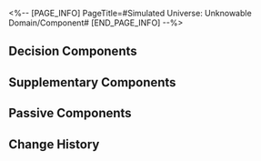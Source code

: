 <%-- [PAGE_INFO]
PageTitle=#Simulated Universe: Unknowable Domain/Component#
[END_PAGE_INFO] --%>
{{Simulated Universe: Unknowable Domain Tabs}}
{{Stub|General gameplay details}}

==Decision Components==
{{Component Information/Header}}
{{Component Information
|name      = Reapbird{{subst:void|<!--$UPLOAD:<<SpriteOutput/Rogue/Skill/Mid/IconRogueMagic_CorePassive_01.png>-<Component Reapbird.png>-<Component Icons>>-->}}
|alignment = General
|unlock    = Clear "[[Simulated Universe: Unknowable Domain/Exploration#Future Rehearsal|Future Rehearsal]]" to unlock
|effect    = Increases the SPD of all "SPD" Scepters by 70.
|notes     = 
}}
{{Component Information
|name      = Sunbind Cocoon{{subst:void|<!--$UPLOAD:<<SpriteOutput/Rogue/Skill/Mid/IconRogueMagic_CorePassive_02.png>-<Component Sunbind Cocoon.png>-<Component Icons>>-->}}
|alignment = General
|unlock    = Clear "[[Simulated Universe: Unknowable Domain/Exploration#Future Rehearsal|Future Rehearsal]]" to unlock
|effect    = Increases the Charging Efficiency of all "Charge" Scepters by 25%.
|notes     = 
}}
{{Component Information
|name      = Gear Extension{{subst:void|<!--$UPLOAD:<<SpriteOutput/Rogue/Skill/Mid/IconRogueMagic_CorePassive_03.png>-<Component Gear Extension.png>-<Component Icons>>-->}}
|alignment = Speed
|unlock    = Clear "[[Simulated Universe: Unknowable Domain/Exploration#Ice-Cold Technology|Ice-Cold Technology]]" to unlock
|effect    = When inserted into "SPD" Scepters, the Scepter additionally attacks 2 time(s) after using an attack, but delays this unit's action by 100%.
|notes     = 
}}
{{Component Information
|name      = Pressure Valve{{subst:void|<!--$UPLOAD:<<SpriteOutput/Rogue/Skill/Mid/IconRogueMagic_CorePassive_04.png>-<Component Pressure Valve.png>-<Component Icons>>-->}}
|alignment = Charge
|unlock    = Clear "[[Simulated Universe: Unknowable Domain/Exploration#Ice-Cold Technology|Ice-Cold Technology]]" to unlock
|effect    = When inserted into "Charge" Scepters, increases {{Extra Effect|Amplification|61000048}} by 200% and the max Charge required to attack by 50%.
|notes     = 
}}
{{Component Information
|name      = Extinction Program{{subst:void|<!--$UPLOAD:<<SpriteOutput/Rogue/Skill/Mid/IconRogueMagic_CorePassive_05.png>-<Component Extinction Program.png>-<Component Icons>>-->}}
|alignment = Speed
|unlock    = Clear "[[Simulated Universe: Unknowable Domain/Exploration#Future Rehearsal|Future Rehearsal]]" to unlock
|effect    = When inserted into "SPD" Scepters, regenerates Energy to all "Charge" Scepters equal to 40% of Max Charge after using an attack.
|notes     = 
}}
{{Component Information
|name      = Distortion Vortex{{subst:void|<!--$UPLOAD:<<SpriteOutput/Rogue/Skill/Mid/IconRogueMagic_CorePassive_06.png>-<Component Distortion Vortex.png>-<Component Icons>>-->}}
|alignment = Charge
|unlock    = Clear "[[Simulated Universe: Unknowable Domain/Exploration#Future Rehearsal|Future Rehearsal]]" to unlock
|effect    = When inserted into "Charge" Scepters, after every 1 attack(s) by the Scepter, 1 random "SPD" Scepter will immediately attack.
|notes     = 
}}
{{Component Information
|name      = Hearsebird{{subst:void|<!--$UPLOAD:<<SpriteOutput/Rogue/Skill/Mid/IconRogueMagic_CorePassive_07.png>-<Component Hearsebird.png>-<Component Icons>>-->}}
|alignment = Speed
|unlock    = Clear "[[Simulated Universe: Unknowable Domain/Exploration#Future Rehearsal|Future Rehearsal]]" to unlock
|effect    = When inserted into "SPD" Scepters, after using an attack, advances another random "SPD" Scepter's action by 50% and increases its next attack's {{Extra Effect|Amplification|61000048}} by 40%. The effect is removed after attacking.
|notes     = 
}}
{{Component Information
|name      = Field of Binding{{subst:void|<!--$UPLOAD:<<SpriteOutput/Rogue/Skill/Mid/IconRogueMagic_CorePassive_08.png>-<Component Field of Binding.png>-<Component Icons>>-->}}
|alignment = Charge
|unlock    = Clear "[[Simulated Universe: Unknowable Domain/Exploration#Future Rehearsal|Future Rehearsal]]" to unlock
|effect    = When inserted into "Charge" Scepters, after using an attack, regenerates Energy to another random "Charge" Scepter equal to 50% Max Charge and increases its next attack's {{Extra Effect|Amplification|61000048}} by 40%. The effect is removed after the attack.
|notes     = 
}}
{{Component Information
|name      = Cyclical Clock{{subst:void|<!--$UPLOAD:<<SpriteOutput/Rogue/Skill/Mid/IconRogueMagic_CorePassive_09.png>-<Component Cyclical Clock.png>-<Component Icons>>-->}}
|alignment = Speed
|unlock    = Clear "[[Simulated Universe: Unknowable Domain/Exploration#Someone's Mausoleum|Someone's Mausoleum]]" to unlock
|effect    = When inserted into "SPD" Scepters, delays action by 200% after attacking. After other Scepters attack, advances this unit's action by 25% and increases {{Extra Effect|Amplification|61000048}} by 80%. {{Extra Effect|Amplification|61000048}} increases up to 480%. The boost is removed after this Scepter attacks.
|notes     = 
}}
{{Component Information
|name      = Germ Degeneration{{subst:void|<!--$UPLOAD:<<SpriteOutput/Rogue/Skill/Mid/IconRogueMagic_CorePassive_10.png>-<Component Germ Degeneration.png>-<Component Icons>>-->}}
|alignment = Charge
|unlock    = Clear "[[Simulated Universe: Unknowable Domain/Exploration#Someone's Mausoleum|Someone's Mausoleum]]" to unlock
|effect    = When inserted into "Charge" Scepters, increases the max Charge needed for attacks by 200%. After other Scepters attack or after any ally target takes action, regenerate 10 Charges and increases {{Extra Effect|Amplification|61000048}} by 40%. {{Extra Effect|Amplification|61000048}} can stack up to 480% and will be dispelled after an attack is used.
|notes     = 
}}
{{Component Information
|name      = Infernal Bluebird{{subst:void|<!--$UPLOAD:<<SpriteOutput/Rogue/Skill/Mid/IconRogueMagic_CorePassive_11.png>-<Component Infernal Bluebird.png>-<Component Icons>>-->}}
|alignment = Speed
|unlock    = Clear "[[Simulated Universe: Unknowable Domain/Exploration#Someone's Mausoleum|Someone's Mausoleum]]" to unlock
|effect    = When inserted into "SPD" Scepters, increases SPD by 160% and decreases the SPD of other "SPD" Scepters by 40%.
|notes     = 
}}
{{Component Information
|name      = Everlasting Heart{{subst:void|<!--$UPLOAD:<<SpriteOutput/Rogue/Skill/Mid/IconRogueMagic_CorePassive_12.png>-<Component Everlasting Heart.png>-<Component Icons>>-->}}
|alignment = Charge
|unlock    = Clear "[[Simulated Universe: Unknowable Domain/Exploration#Someone's Mausoleum|Someone's Mausoleum]]" to unlock
|effect    = When inserted into "Charge" Scepters, increases Charging Efficiency by 75% and decreases the Charging Efficiency of other "Charge" Scepters by 25%.
|notes     = 
}}
{{Component Information
|name      = Fused Crystallization{{subst:void|<!--$UPLOAD:<<SpriteOutput/Rogue/Skill/Mid/IconRogueMagic_CorePassive_13.png>-<Component Fused Crystallization.png>-<Component Icons>>-->}}
|alignment = Speed
|unlock    = Expand the [[Simulated Universe: Unknowable Domain/Cognitive Boundary|Cognitive Boundary]] to unlock
|effect    = When inserted into "SPD" Scepters, causes SPD to be fixed at 250.
|notes     = 
}}
{{Component Information
|name      = Sealed Dimension{{subst:void|<!--$UPLOAD:<<SpriteOutput/Rogue/Skill/Mid/IconRogueMagic_CorePassive_14.png>-<Component Sealed Dimension.png>-<Component Icons>>-->}}
|alignment = Charge
|unlock    = Expand the [[Simulated Universe: Unknowable Domain/Cognitive Boundary|Cognitive Boundary]] to unlock
|effect    = When inserted into "Charge" Scepters, fixes Charging Efficiency and the max Charge needed for attacks to 140% and 100 respectively.
|notes     = 
}}
{{Component Information
|name      = Starbreaker{{subst:void|<!--$UPLOAD:<<SpriteOutput/Rogue/Skill/Mid/IconRogueMagic_CorePassive_15.png>-<Component Starbreaker.png>-<Component Icons>>-->}}
|alignment = General
|unlock    = Clear "[[Simulated Universe: Unknowable Domain/Exploration#Ice-Cold Technology|Ice-Cold Technology]]" to unlock
|effect    = Increases {{Extra Effect|Amplification|61000048}} of all Scepters by 50%.
|notes     = 
}}
{{Component Information
|name      = Jump Mirror{{subst:void|<!--$UPLOAD:<<SpriteOutput/Rogue/Skill/Mid/IconRogueMagic_CorePassive_16.png>-<Component Jump Mirror.png>-<Component Icons>>-->}}
|alignment = General
|unlock    = Clear "[[Simulated Universe: Unknowable Domain/Exploration#Center of Knowledge|Center of Knowledge]]" to unlock
|effect    = Increases DMG instance dealt by all "Bounce" Scepters by 4. Every "Bounce" Scepter possessed additionally increases the instance count by 2.
|notes     = 
}}
{{Component Information
|name      = Gravitational Gale{{subst:void|<!--$UPLOAD:<<SpriteOutput/Rogue/Skill/Mid/IconRogueMagic_CorePassive_17.png>-<Component Gravitational Gale.png>-<Component Icons>>-->}}
|alignment = General
|unlock    = Clear "[[Simulated Universe: Unknowable Domain/Exploration#Center of Knowledge|Center of Knowledge]]" to unlock
|effect    = All "Blast" Scepters have a 40% chance to increase the number of DMG instances they deal by 3. Every "Blast" Scepter possessed increases the chance by 20%.
|notes     = 
}}
{{Component Information
|name      = Corrosive Needle{{subst:void|<!--$UPLOAD:<<SpriteOutput/Rogue/Skill/Mid/IconRogueMagic_CorePassive_18.png>-<Component Corrosive Needle.png>-<Component Icons>>-->}}
|alignment = General
|unlock    = Clear "[[Simulated Universe: Unknowable Domain/Exploration#Center of Knowledge|Center of Knowledge]]" to unlock
|effect    = Increases DMG dealt and Weakness Break Efficiency Boost of all "Focus" Scepters by 20%. Every "Focus" Scepter possessed additionally increases the effects by 10%.
|notes     = 
}}
{{Component Information
|name      = Strange Butterfly{{subst:void|<!--$UPLOAD:<<SpriteOutput/Rogue/Skill/Mid/IconRogueMagic_CorePassive_19.png>-<Component Strange Butterfly.png>-<Component Icons>>-->}}
|alignment = General
|unlock    = Clear "[[Simulated Universe: Unknowable Domain/Exploration#Center of Knowledge|Center of Knowledge]]" to unlock
|effect    = All "AoE ATK" Scepters have a 40% chance to increase the number of DMG instances they deal by 2. Every "AoE ATK" Scepter possessed increases the chance by 20%.
|notes     = 
}}
{{Component Information
|name      = Alloyed Gun{{subst:void|<!--$UPLOAD:<<SpriteOutput/Rogue/Skill/Mid/IconRogueMagic_CorePassive_20.png>-<Component Alloyed Gun.png>-<Component Icons>>-->}}
|alignment = General
|unlock    = Expand the [[Simulated Universe: Unknowable Domain/Cognitive Boundary|Cognitive Boundary]] to unlock
|effect    = While inserted into a Scepter, every time 1 elite or rarer enemy target is defeated, the {{Extra Effect|Amplification|61000048}} provided by this Component increases permanently by 50% to a max of 200%.
|notes     = 
}}
{{Component Information
|name      = Cognito-Fluid{{subst:void|<!--$UPLOAD:<<SpriteOutput/Rogue/Skill/Mid/IconRogueMagic_CorePassive_21.png>-<Component Cognito-Fluid.png>-<Component Icons>>-->}}
|alignment = General
|unlock    = Expand the [[Simulated Universe: Unknowable Domain/Cognitive Boundary|Cognitive Boundary]] to unlock
|effect    = The Scepter this is inserted in increases {{Extra Effect|Amplification|61000048}} by 50% and extends the duration of any generated "{{Extra Effect|Boundary|61000046}}" by 2 Cycle(s). When a stackable effect is applied, additionally increases an equal amount of stacks. When buffs or debuffs are applied, extends their duration by 2 turn (s).
|notes     = 
}}
{{Component Information
|name      = Broad Resonance{{subst:void|<!--$UPLOAD:<<SpriteOutput/Rogue/Skill/Mid/IconRogueMagic_CorePassive_22.png>-<Component Broad Resonance.png>-<Component Icons>>-->}}
|alignment = General
|unlock    = Clear "[[Simulated Universe: Unknowable Domain/Exploration#Someone's Mausoleum|Someone's Mausoleum]]" to unlock
|effect    = The Scepter this is inserted in increases {{Extra Effect|Amplification|61000048}} by 80%. All 1-star Components inserted upon the Scepter will be mapped as 2-star Components.
|notes     = 
}}
{{Component Information
|name      = Regional Resonance{{subst:void|<!--$UPLOAD:<<SpriteOutput/Rogue/Skill/Mid/IconRogueMagic_CorePassive_23.png>-<Component Regional Resonance.png>-<Component Icons>>-->}}
|alignment = General
|unlock    = Expand the [[Simulated Universe: Unknowable Domain/Cognitive Boundary|Cognitive Boundary]] to unlock
|effect    = Every star increases the inserted Scepter's {{Extra Effect|Amplification|61000048}} by 10% based on the total star level of every inserted Component that is 2-star or above. Every 1-star Component equipped decreases {{Extra Effect|Amplification|61000048}} by 20%.
|notes     = 
}}
{{Component Information
|name      = Fibers of Obliteration{{subst:void|<!--$UPLOAD:<<SpriteOutput/Rogue/Skill/Mid/IconRogueMagic_CorePassive_24.png>-<Component Fibers of Obliteration.png>-<Component Icons>>-->}}
|alignment = General
|unlock    = Expand the [[Simulated Universe: Unknowable Domain/Cognitive Boundary|Cognitive Boundary]] to unlock
|effect    = While inserted in a Scepter, the Scepter's Calculation Power increases with every 50 enemy target(s) defeated in battle, up to a max of 3-stars. At the same time, this unit will become a random Decision Component.
|notes     = 
}}
{{Component Information
|name      = Fibers of Regeneration{{subst:void|<!--$UPLOAD:<<SpriteOutput/Rogue/Skill/Mid/IconRogueMagic_CorePassive_25.png>-<Component Fibers of Regeneration.png>-<Component Icons>>-->}}
|alignment = General
|unlock    = Expand the [[Simulated Universe: Unknowable Domain/Cognitive Boundary|Cognitive Boundary]] to unlock
|effect    = While inserted in a Scepter, the Scepter's Calculation Power increases with every 500 Cosmic Fragments consumed in total, up to a max of 3-stars. At the same time, this unit will become a random Decision Component.
|notes     = 
}}
{{Component Information/Footer}}

==Supplementary Components==
{{Component Information/Header}}
{{Component Information
|name      = Cube of Catalysis{{subst:void|<!--$UPLOAD:<<SpriteOutput/Rogue/Skill/Mid/IconRogueMagic_Attach_01.png>-<Component Cube of Catalysis.png>-<Component Icons>>-->}}
|alignment = DoT
|unlock    = Clear "[[Simulated Universe: Unknowable Domain/Exploration#Ice-Cold Technology|Ice-Cold Technology]]" to unlock
|effect    = When the Scepter attacks, each instance of DMG dealt will inflict to the target 1 stack(s) of "Thaw": After taking DMG, additionally take Wind DoT equal to {{SU Rarity Vars|60%|120%|240%}} base DMG, with each stack increasing the DMG multiplier by {{SU Rarity Vars|12%|24%|48%}}, stacking up to 5 time(s). This is removed after the Scepter attacks.
|notes     = 
}}
{{Component Information
|name      = Cube of Decay{{subst:void|<!--$UPLOAD:<<SpriteOutput/Rogue/Skill/Mid/IconRogueMagic_Attach_19.png>-<Component Cube of Decay.png>-<Component Icons>>-->}}
|alignment = DoT
|unlock    = 
|effect    = When a Scepter attacks, after every time it deals DMG, randomly causes 1 of the DoTs on the target to immediately deal DMG equal to {{SU Rarity Vars|80%|120%|160%}} of the original DMG.
|notes     = 
}}
{{Component Information
|name      = Cube of Boundaries{{subst:void|<!--$UPLOAD:<<SpriteOutput/Rogue/Skill/Mid/IconRogueMagic_Attach_02.png>-<Component Cube of Boundaries.png>-<Component Icons>>-->}}
|alignment = DoT
|unlock    = 
|effect    = When a Scepter attacks, after every time it deals DMG, inflicts to the target "Permeate": Every time the target is afflicted with any Burn, Wind Shear, Bleed, or Shock, their DoT taken increases by {{SU Rarity Vars|2%|4%|6%}} and {{SU Rarity Vars|2%|4%|6%}} of their DEF is ignored, lasting for 2 turn(s).
|notes     = 
}}
{{Component Information
|name      = Cube of Convergence{{subst:void|<!--$UPLOAD:<<SpriteOutput/Rogue/Skill/Mid/IconRogueMagic_Attach_03.png>-<Component Cube of Convergence.png>-<Component Icons>>-->}}
|alignment = DoT
|unlock    = Clear "[[Simulated Universe: Unknowable Domain/Exploration#Center of Knowledge|Center of Knowledge]]" to unlock
|effect    = When the Scepter attacks, generate "Boundary: Magnetoreception": Every time the enemy target takes 1 instance of DoT, random ally targets regenerate {{SU Rarity Vars|0.5|1|2}}[f1] Energy and restore HP equal to {{SU Rarity Vars|1%|2%|3%}} of their Max HP, lasting for 2 Cycle(s).
|notes     = 
}}
{{Component Information
|name      = Cube of Harmony{{subst:void|<!--$UPLOAD:<<SpriteOutput/Rogue/Skill/Mid/IconRogueMagic_Attach_04.png>-<Component Cube of Harmony.png>-<Component Icons>>-->}}
|alignment = DoT
|unlock    = Clear "[[Simulated Universe: Unknowable Domain/Exploration#Center of Knowledge|Center of Knowledge]]" to unlock
|effect    = When the Scepter attacks, generate "Boundary: Echo": After either a Scepter or ally target attacks, 1 random DoT(s) currently on the target immediately deals DMG at a multiplier of {{SU Rarity Vars|80%|120%|160%}} of the original DMG, lasting for 2 turn(s).
|notes     = 
}}
{{Component Information
|name      = Dissociation Module{{subst:void|<!--$UPLOAD:<<SpriteOutput/Rogue/Skill/Mid/IconRogueMagic_Attach_20.png>-<Component Dissociation Module.png>-<Component Icons>>-->}}
|alignment = Follow-up ATK
|unlock    = Clear "[[Simulated Universe: Unknowable Domain/Exploration#Ice-Cold Technology|Ice-Cold Technology]]" to unlock
|effect    = After a Scepter attacks, deals to the first target hit by this attack 5 instance(s) of set DMG of a random Type equal to {{SU Rarity Vars|6%|12%|18%}} of the Follow-up ATK DMG this target has taken from this attack.
|notes     = 
}}
{{Component Information
|name      = Rectification Module{{subst:void|<!--$UPLOAD:<<SpriteOutput/Rogue/Skill/Mid/IconRogueMagic_Attach_21.png>-<Component Rectification Module.png>-<Component Icons>>-->}}
|alignment = Follow-up ATK
|unlock    = Clear "[[Simulated Universe: Unknowable Domain/Exploration#Fading Empire|Fading Empire]]" to unlock
|effect    = After a Scepter attacks, based on the Follow-up ATK DMG taken by the target that took the highest amount of DMG in this attack, deals 1 instance(s) of set DMG equal to {{SU Rarity Vars|15%|30%|45%}} of that target's DMG taken to all enemies.
|notes     = 
}}
{{Component Information
|name      = Overflowing Module{{subst:void|<!--$UPLOAD:<<SpriteOutput/Rogue/Skill/Mid/IconRogueMagic_Attach_22.png>-<Component Overflowing Module.png>-<Component Icons>>-->}}
|alignment = Follow-up ATK
|unlock    = Clear "[[Simulated Universe: Unknowable Domain/Exploration#Ice-Cold Technology|Ice-Cold Technology]]" to unlock
|effect    = When a Scepter attacks, every time DMG is dealt, additionally deals 1 instance(s) of Follow-up ATK DMG of a random Type equal to {{SU Rarity Vars|50%|100%|200%}} base DMG and applies to random ally targets 1 stack(s) of "Deluge": Every stack increases SPD by {{SU Rarity Vars|10%|20%|40%}}, stacking up to 5 time(s), lasting for 1 turn(s).
|notes     = 
}}
{{Component Information
|name      = Projection Module{{subst:void|<!--$UPLOAD:<<SpriteOutput/Rogue/Skill/Mid/IconRogueMagic_Attach_05.png>-<Component Projection Module.png>-<Component Icons>>-->}}
|alignment = Follow-up ATK
|unlock    = Clear "[[Simulated Universe: Unknowable Domain/Exploration#Center of Knowledge|Center of Knowledge]]" to unlock
|effect    = When the Scepter attacks, generate "Boundary: Projection": When a Scepter or an ally character deals Follow-up ATK DMG, increases their CRIT Rate by {{SU Rarity Vars|10%|15%|25%}} and CRIT DMG by {{SU Rarity Vars|30%|60%|120%}} for 2 turn(s).
|notes     = 
}}
{{Component Information
|name      = Concentration Module{{subst:void|<!--$UPLOAD:<<SpriteOutput/Rogue/Skill/Mid/IconRogueMagic_Attach_06.png>-<Component Concentration Module.png>-<Component Icons>>-->}}
|alignment = Follow-up ATK
|unlock    = Clear "[[Simulated Universe: Unknowable Domain/Exploration#Fading Empire|Fading Empire]]" to unlock
|effect    = When the Scepter attacks, generate "Boundary: Condense": If an attack from a Scepter or ally target dealt Follow-up ATK DMG, additionally deals 1 instance(s) of Follow-up ATK DMG equal to {{SU Rarity Vars|100%|200%|400%}} base DMG or {{SU Rarity Vars|100%|200%|400%}} of the attacker's ATK after the attack, lasting for 2 Cycle(s).
|notes     = 
}}
{{Component Information
|name      = Cube of Multidimensionality{{subst:void|<!--$UPLOAD:<<SpriteOutput/Rogue/Skill/Mid/IconRogueMagic_Attach_23.png>-<Component Cube of Multidimensionality.png>-<Component Icons>>-->}}
|alignment = DoT
|unlock    = 
|effect    = When the Scepter attacks, and after they deal DMG, every time a target is afflicted with any Burn, Wind Shear, Bleed, or Shock, they take 1 instance of DMG of the corresponding Type equal to {{SU Rarity Vars|30%|60%|120%}} base DMG.
|notes     = 
}}
{{Component Information
|name      = Cube of Purity{{subst:void|<!--$UPLOAD:<<SpriteOutput/Rogue/Skill/Mid/IconRogueMagic_Attach_07.png>-<Component Cube of Purity.png>-<Component Icons>>-->}}
|alignment = DoT
|unlock    = Expand the [[Simulated Universe: Unknowable Domain/Cognitive Boundary|Cognitive Boundary]] to unlock
|effect    = When the Scepter attacks, every time after DMG is dealt, inflict to the target "Monotonous": After being attacked by a character, any DoT on the target that is of the same Type as the attacking character immediately deals DMG equal to a multiplier of {{SU Rarity Vars|100%|200%|300%}} of the original DMG, lasting for 2 turn(s).
|notes     = 
}}
{{Component Information
|name      = Obliteration Countdown{{subst:void|<!--$UPLOAD:<<SpriteOutput/Rogue/Skill/Mid/IconRogueMagic_Attach_24.png>-<Component Obliteration Countdown.png>-<Component Icons>>-->}}
|alignment = Break
|unlock    = Clear "[[Simulated Universe: Unknowable Domain/Exploration#Future Rehearsal|Future Rehearsal]]" to unlock
|effect    = When the Scepter attacks, each instance of Break DMG dealt will additionally deal Additional DMG equal to {{SU Rarity Vars|40%|80%|120%}} of the original DMG.
|notes     = 
}}
{{Component Information
|name      = Horizon Countdown{{subst:void|<!--$UPLOAD:<<SpriteOutput/Rogue/Skill/Mid/IconRogueMagic_Attach_25.png>-<Component Horizon Countdown.png>-<Component Icons>>-->}}
|alignment = Break
|unlock    = Clear "[[Simulated Universe: Unknowable Domain/Exploration#Future Rehearsal|Future Rehearsal]]" to unlock
|effect    = After the Scepter attacks, the Toughness Reduction inflicted will also reduce adjacent targets' Toughness, with the reduction equal to {{SU Rarity Vars|50%|100%|150%}} of the original Toughness Reduction. If the adjacent targets are Weakness Broken when Toughness Reduction is applied, deals Break DMG equal to {{SU Rarity Vars|20%|40%|80%}} of the Scepter's Type Break DMG.
|notes     = 
}}
{{Component Information
|name      = Threshold Countdown{{subst:void|<!--$UPLOAD:<<SpriteOutput/Rogue/Skill/Mid/IconRogueMagic_Attach_26.png>-<Component Threshold Countdown.png>-<Component Icons>>-->}}
|alignment = Break
|unlock    = Clear "[[Simulated Universe: Unknowable Domain/Exploration#Future Rehearsal|Future Rehearsal]]" to unlock
|effect    = When the Scepter attacks, after each instance of Break DMG dealt, additionally deals DMG equal to {{SU Rarity Vars|80%|160%|240%}} of the original DMG if the target shares the same Weakness Type as the DMG Type.
|notes     = 
}}
{{Component Information
|name      = Rupture Countdown{{subst:void|<!--$UPLOAD:<<SpriteOutput/Rogue/Skill/Mid/IconRogueMagic_Attach_08.png>-<Component Rupture Countdown.png>-<Component Icons>>-->}}
|alignment = Break
|unlock    = Clear "[[Simulated Universe: Unknowable Domain/Exploration#Center of Knowledge|Center of Knowledge]]" to unlock
|effect    = When the Scepter attacks, each instance of DMG dealt will inflict to the target 1 stack(s) of "Perishing": When attacked by any Scepter or ally target, every stack increases the Toughness Reduction taken by {{SU Rarity Vars|10%|20%|40%}}. If this unit is already Weakness Broken, then every stack converts the Toughness Reduction taken in this attack to {{SU Rarity Vars|30%|60%|90%}} {{Extra Effect|Super Break DMG}}, stacking up to 2 time(s), lasting for 2 turn(s).
|notes     = 
}}
{{Component Information
|name      = Petrification Module{{subst:void|<!--$UPLOAD:<<SpriteOutput/Rogue/Skill/Mid/IconRogueMagic_Attach_27.png>-<Component Petrification Module.png>-<Component Icons>>-->}}
|alignment = Follow-up ATK
|unlock    = Clear "[[Simulated Universe: Unknowable Domain/Exploration#Fading Empire|Fading Empire]]" to unlock
|effect    = When the Scepter attacks, after each instance of DMG dealt, additionally deals Follow-up ATK DMG equal to {{SU Rarity Vars|50%|100%|200%}} base DMG and randomly inflicts 1 stack(s) of one of the following debuffs to the target: Reduces ATK by {{SU Rarity Vars|1.5%|3%|6%}} / Reduces DEF by {{SU Rarity Vars|1.5%|3%|6%}} / Reduces SPD by {{SU Rarity Vars|1.5%|3%|6%}} / Increases CRIT DMG taken by {{SU Rarity Vars|6%|12%|24%}}. Each debuff stacks up to 4 time(s), lasting for 2 turn(s).
|notes     = 
}}
{{Component Information
|name      = Cleansing Module{{subst:void|<!--$UPLOAD:<<SpriteOutput/Rogue/Skill/Mid/IconRogueMagic_Attach_09.png>-<Component Cleansing Module.png>-<Component Icons>>-->}}
|alignment = Follow-up ATK
|unlock    = Expand the [[Simulated Universe: Unknowable Domain/Cognitive Boundary|Cognitive Boundary]] to unlock
|effect    =
{{Color|rarity3|1-star:}}<br />When the Scepter attacks, generates "Boundary: Annihilation": After any Scepter or ally target attacks, apply to all ally targets 1 stack(s) of "Progress." If "Progress" reaches 8 stack(s), then the ally character with the highest current CRIT DMG receives 1 extra turn(s) and removes "Progress" from all ally targets, lasting for 2 Cycle(s).
----
{{Color|rarity4|2-star:}}<br />When the Scepter attacks, generates "Boundary: Annihilation": After any Scepter or ally target attacks, apply to all ally targets 1 stack(s) of "Progress." If "Progress" reaches 6 stack(s), then the ally character with the highest current CRIT DMG receives 1 extra turn(s) and removes "Progress" from all ally targets, lasting for 2 Cycle(s). Also, increases DMG dealt by the character in these extra turn(s) by {{Color|rarity4|25%}}, and deals 5 instances of Follow-up ATK DMG of a random Type equal to {{Color|rarity4|100%}} of this character's ATK after the character attacks.
----
{{Color|rarity5|3-star:}}<br />When the Scepter attacks, generates "Boundary: Annihilation": After any Scepter or ally target attacks, apply to all ally targets 1 stack(s) of "Progress." If "Progress" reaches 5 stack(s), then the ally character with the highest current CRIT DMG receives 1 extra turn(s) and removes "Progress" from all ally targets, lasting for 2 Cycle(s). Also, increases DMG dealt by the character in these extra turn(s) by {{Color|rarity5|50%}}, and deals 5 instances of Follow-up ATK DMG of a random Type equal to {{Color|rarity5|200%}} of this character's ATK after the character attacks.
|notes     = 
}}
{{Component Information
|name      = Zero Countdown{{subst:void|<!--$UPLOAD:<<SpriteOutput/Rogue/Skill/Mid/IconRogueMagic_Attach_10.png>-<Component Zero Countdown.png>-<Component Icons>>-->}}
|alignment = Break
|unlock    = Expand the [[Simulated Universe: Unknowable Domain/Cognitive Boundary|Cognitive Boundary]] to unlock
|effect    = When the Scepter attacks, generates "Boundary: Implosion": Increases ally characters' Break Effect by {{SU Rarity Vars|60%|120%|240%}}. Characters with Break Effect lower than 80% of the Break Effect of the ally character currently with the highest Break Effect have their Break Effect increased to that value, lasting for 2 Cycle(s).
|notes     = 
}}
{{Component Information
|name      = Inertial Countdown{{subst:void|<!--$UPLOAD:<<SpriteOutput/Rogue/Skill/Mid/IconRogueMagic_Attach_11.png>-<Component Inertial Countdown.png>-<Component Icons>>-->}}
|alignment = Break
|unlock    = Clear "[[Simulated Universe: Unknowable Domain/Exploration#Future Rehearsal|Future Rehearsal]]" to unlock
|effect    = When the Scepter attacks, generates "Boundary: Inertia": When the Scepter or ally targets attack Weakness Broken enemy targets, converts {{SU Rarity Vars|30%|60%|120%}} of Toughness Reduction dealt by this attack to {{Extra Effect|Super Break DMG}} and increases the {{Extra Effect|Super Break DMG}} the enemy target takes by {{SU Rarity Vars|15%|30%|60%}}, lasting for 2 Cycle(s).
|notes     = 
}}
{{Component Information
|name      = Deterioration Countdown{{subst:void|<!--$UPLOAD:<<SpriteOutput/Rogue/Skill/Mid/IconRogueMagic_Attach_12.png>-<Component Deterioration Countdown.png>-<Component Icons>>-->}}
|alignment = Break
|unlock    = Clear "[[Simulated Universe: Unknowable Domain/Exploration#Ice-Cold Technology|Ice-Cold Technology]]" to unlock
|effect    = When the Scepter attacks, generates "Boundary: Erosion": Increases the Scepter's and ally targets' Weakness Break Efficiency by {{SU Rarity Vars|20%|40%|80%}}. When enemy targets become Weakness Broken, delays their action by {{SU Rarity Vars|20%|40%|60%}} and reduces their restored Toughness by {{SU Rarity Vars|10%|20%|30%}} the next time they recover from being Weakness Broken, lasting for 2 Cycle(s).
|notes     = 
}}
{{Component Information
|name      = Slaughter Factor{{subst:void|<!--$UPLOAD:<<SpriteOutput/Rogue/Skill/Mid/IconRogueMagic_Attach_28.png>-<Component Slaughter Factor.png>-<Component Icons>>-->}}
|alignment = Ultimate
|unlock    = 
|effect    = After the Scepter attacks, deals Fire Ultimate DMG equal to {{SU Rarity Vars|60%|120%|240%}} base DMG to all attacked targets. For every target hit during this attack, increases this DMG by {{SU Rarity Vars|60%|120%|240%}}.
|notes     = 
}}
{{Component Information
|name      = High Energy Factor{{subst:void|<!--$UPLOAD:<<SpriteOutput/Rogue/Skill/Mid/IconRogueMagic_Attach_29.png>-<Component High Energy Factor.png>-<Component Icons>>-->}}
|alignment = Ultimate
|unlock    = 
|effect    = After Scepters attack, deals a set amount of Fire DMG equal to {{SU Rarity Vars|20%|40%|60%}} of Ultimate DMG dealt by this attack to the enemy target with the highest HP among the targets hit by this attack.
|notes     = 
}}
{{Component Information
|name      = Shudder Factor{{subst:void|<!--$UPLOAD:<<SpriteOutput/Rogue/Skill/Mid/IconRogueMagic_Attach_30.png>-<Component Shudder Factor.png>-<Component Icons>>-->}}
|alignment = Ultimate
|unlock    = Expand the [[Simulated Universe: Unknowable Domain/Cognitive Boundary|Cognitive Boundary]] to unlock
|effect    = When the Scepter attacks, after every time they deal DMG, delays targets' action by {{SU Rarity Vars|1%|2%|3%}} and Charges the "{{Extra Effect|Brain in a Vat|61000044}}" of all ally targets for a fixed {{SU Rarity Vars|1%|2%|3%}}.
|notes     = 
}}
{{Component Information
|name      = Imbalance Factor{{subst:void|<!--$UPLOAD:<<SpriteOutput/Rogue/Skill/Mid/IconRogueMagic_Attach_31.png>-<Component Imbalance Factor.png>-<Component Icons>>-->}}
|alignment = Ultimate
|unlock    = Clear "[[Simulated Universe: Unknowable Domain/Exploration#Fading Empire|Fading Empire]]" to unlock
|effect    = After the Scepter attacks, causes 1 "{{Extra Effect|Delay Effect|61000047}}" currently on random attacked targets to take effect immediately at a {{SU Rarity Vars|300%|500%|700%}} ratio. Moreover, the next time an Ultimate is used, increases CRIT DMG dealt by all ally targets by {{SU Rarity Vars|30%|60%|120%}}, lasting for 2 turn(s).
|notes     = 
}}
{{Component Information
|name      = Mirror Image Factor{{subst:void|<!--$UPLOAD:<<SpriteOutput/Rogue/Skill/Mid/IconRogueMagic_Attach_13.png>-<Component Mirror Image Factor.png>-<Component Icons>>-->}}
|alignment = Ultimate
|unlock    = Clear "[[Simulated Universe: Unknowable Domain/Exploration#Center of Knowledge|Center of Knowledge]]" to unlock
|effect    =
{{Color|rarity3|1-star:}}<br />When the Scepter attacks, generates "Boundary: Prism": Increases the Ultimate DMG taken by enemy target by {{Color|rarity3|10%}}. If an ally target dealt Ultimate DMG via an attack, then, after attacking, 1 "{{Extra Effect|Delay Effect(s)|61000047}}" currently on random attacked targets immediately takes effect at a 200% ratio, lasting for 2 Cycle(s).
----
{{Color|rarity4|2-star:}}<br />When the Scepter attacks, generates "Boundary: Prism": Increases the Ultimate DMG taken by enemy target by {{Color|rarity4|20%}}. If an ally target dealt Ultimate DMG via an attack, then, after attacking, 1 "{{Extra Effect|Delay Effect(s)|61000047}}" currently on random attacked targets immediately takes effect at a 200% ratio, lasting for 2 Cycle(s), and does not consume the number of times it can take effect.
----
{{Color|rarity5|3-star:}}<br />When the Scepter attacks, generates "Boundary: Prism": Increases the Ultimate DMG taken by enemy target by {{Color|rarity5|40%}}. If an ally target dealt Ultimate DMG via an attack, then, after attacking, 1 "{{Extra Effect|Delay Effect(s)|61000047}}" currently on random attacked targets immediately takes effect at a 400% ratio, lasting for 2 Cycle(s), and does not consume the number of times it can take effect.
|notes     = 
}}
{{Component Information
|name      = Pupation Factor{{subst:void|<!--$UPLOAD:<<SpriteOutput/Rogue/Skill/Mid/IconRogueMagic_Attach_14.png>-<Component Pupation Factor.png>-<Component Icons>>-->}}
|alignment = Ultimate
|unlock    = Clear "[[Simulated Universe: Unknowable Domain/Exploration#Fading Empire|Fading Empire]]" to unlock
|effect    = When the Scepter attacks, generates "Boundary: Hatching": After a Scepter attacks or a "{{Extra Effect|Delay Effect|61000047}}" takes effect, applies {{SU Rarity Vars|1|2|4}} stack(s) of "Scaled Wing" for all ally targets: Every stack increases DMG dealt by Ultimate by {{Color|h|10%}} for a max of {{SU Rarity Vars|8|16|32}} stack(s). Clears all stacks after Ultimate is used, lasting for 2 Cycle(s).
|notes     = 
}}
{{Component Information
|name      = Interaction Factor{{subst:void|<!--$UPLOAD:<<SpriteOutput/Rogue/Skill/Mid/IconRogueMagic_Attach_15.png>-<Component Interaction Factor.png>-<Component Icons>>-->}}
|alignment = Ultimate
|unlock    = Clear "[[Simulated Universe: Unknowable Domain/Exploration#Ice-Cold Technology|Ice-Cold Technology]]" to unlock
|effect    = When the Scepter attacks, every instance of DMG dealt will inflict to the target 1 stack(s) of "Ceremony": When the target takes Ultimate DMG, every stack increases the All-Type PEN of that DMG by {{Color|h|4%}}, up to {{SU Rarity Vars|6|8|10}} stack(s), lasting for 2 turn(s). Every target on the field afflicted with this effect increases the DMG taken by all afflicted targets by {{SU Rarity Vars|10%|15%|20%}}.
|notes     = 
}}
{{Component Information
|name      = Cognitive Expansion{{subst:void|<!--$UPLOAD:<<SpriteOutput/Rogue/Skill/Mid/IconRogueMagic_Attach_32.png>-<Component Cognitive Expansion.png>-<Component Icons>>-->}}
|alignment = General
|unlock    = Clear "[[Simulated Universe: Unknowable Domain/Exploration#Ice-Cold Technology|Ice-Cold Technology]]" to unlock
|effect    = After the Scepter attacks, regenerates Energy for all ally targets equal to {{SU Rarity Vars|6%|10%|12%}} of their respective Max Energy and Charges "{{Extra Effect|Brain in a Vat|61000044}}" by a fixed {{SU Rarity Vars|10%|15%|20%}}.
|notes     = 
}}
{{Component Information
|name      = Entropic Alteration{{subst:void|<!--$UPLOAD:<<SpriteOutput/Rogue/Skill/Mid/IconRogueMagic_Attach_33.png>-<Component Entropic Alteration.png>-<Component Icons>>-->}}
|alignment = General
|unlock    = Clear "[[Simulated Universe: Unknowable Domain/Exploration#Center of Knowledge|Center of Knowledge]]" to unlock
|effect    = After the Scepter attacks, advances all ally targets' actions by {{SU Rarity Vars|10%|20%|30%}} and increases their DMG dealt by {{SU Rarity Vars|30%|60%|120%}}, lasting for 1 turn(s).
|notes     = 
}}
{{Component Information
|name      = Biomodification{{subst:void|<!--$UPLOAD:<<SpriteOutput/Rogue/Skill/Mid/IconRogueMagic_Attach_34.png>-<Component Biomodification.png>-<Component Icons>>-->}}
|alignment = General
|unlock    = Expand the [[Simulated Universe: Unknowable Domain/Cognitive Boundary|Cognitive Boundary]] to unlock
|effect    =
{{Color|rarity3|1-star:}}<br />After the Scepter attacks, restores HP to all ally targets equal to {{Color|rarity3|15%}} of their respective Max HP and dispels 1 random debuff.
----
{{Color|rarity4|2-star:}}<br />After the Scepter attacks, restores HP to all ally targets equal to {{Color|rarity4|20%}} of their respective Max HP and dispels 2 random debuff.
----
{{Color|rarity5|3-star:}}<br />After the Scepter attacks, restores HP to all ally targets equal to {{Color|rarity5|30%}} of their respective Max HP and dispels all debuffs.
|notes     = 
}}
{{Component Information
|name      = Compression Medium{{subst:void|<!--$UPLOAD:<<SpriteOutput/Rogue/Skill/Mid/IconRogueMagic_Attach_16.png>-<Component Compression Medium.png>-<Component Icons>>-->}}
|alignment = General
|unlock    = Expand the [[Simulated Universe: Unknowable Domain/Cognitive Boundary|Cognitive Boundary]] to unlock
|effect    = When the Scepter attacks, generates "Boundary: Transition": Increases ally targets' ATK by {{SU Rarity Vars|10%|20%|30%}} and SPD by {{SU Rarity Vars|10%|20%|30%}}. After they attack, deals Additional DMG to the target equal to {{SU Rarity Vars|50%|100%|150%}} of the attacker's ATK, lasting for 2 Cycle(s).
|notes     = 
}}
{{Component Information
|name      = Coordinate Reconnection{{subst:void|<!--$UPLOAD:<<SpriteOutput/Rogue/Skill/Mid/IconRogueMagic_Attach_17.png>-<Component Coordinate Reconnection.png>-<Component Icons>>-->}}
|alignment = General
|unlock    = Expand the [[Simulated Universe: Unknowable Domain/Cognitive Boundary|Cognitive Boundary]] to unlock
|effect    = When the Scepter attacks, generates "Boundary: Fold": Increases ally targets' DEF by {{SU Rarity Vars|15%|20%|30%}} and Max HP by {{SU Rarity Vars|15%|20%|30%}} for 2 Cycle(s). When ally characters are attacked, all DMG taken is Distributed amongst all ally targets.
|notes     = 
}}
{{Component Information
|name      = Cognitive Division{{subst:void|<!--$UPLOAD:<<SpriteOutput/Rogue/Skill/Mid/IconRogueMagic_Attach_35.png>-<Component Cognitive Division.png>-<Component Icons>>-->}}
|alignment = General
|unlock    = 
|effect    = When the Scepter attacks, after every instance of DMG dealt, deals 1 instances of Additional DMG of a random Type equal to {{SU Rarity Vars|50%|100%|200%}} base DMG. If the target is afflicted with 4 or more debuffs, then additionally deals 1 instances of Additional DMG.
|notes     = 
}}
{{Component Information
|name      = Physical Disintegration{{subst:void|<!--$UPLOAD:<<SpriteOutput/Rogue/Skill/Mid/IconRogueMagic_Attach_18.png>-<Component Physical Disintegration.png>-<Component Icons>>-->}}
|alignment = General
|unlock    = Expand the [[Simulated Universe: Unknowable Domain/Cognitive Boundary|Cognitive Boundary]] to unlock
|effect    = When the Scepter attacks, after every instance of DMG dealt, inflicts on the target 1 stack(s) of "Breakdown." When the target takes DMG, every stack increases the DMG's CRIT Rate by {{SU Rarity Vars|1%|2%|3%}} and CRIT DMG by {{SU Rarity Vars|2%|4%|8%}}, stacking up to 10 times(s), lasting for 2 turn(s).
|notes     = 
}}
{{Component Information/Footer}}

==Passive Components==
{{Component Information/Header}}
{{Component Information
|name      = Arsenal Expansion{{subst:void|<!--$UPLOAD:<<SpriteOutput/Rogue/Skill/Mid/IconRogueMagic_Passive_01.png>-<Component Arsenal Expansion.png>-<Component Icons>>-->}}
|alignment = General
|unlock    = 
|effect    =
{{Color|rarity3|1-star:}}<br />When the Scepter inflicts stackable statuses, there is a 50% fixed chance to additionally inflict the same amount of stacks.
----
{{Color|rarity4|2-star:}}<br />When the Scepter inflicts stackable statuses, there is a 100% fixed chance to additionally inflict the same amount of stacks, with the stack limit increased up to 50%.
----
{{Color|rarity5|3-star:}}<br />When the Scepter inflicts stackable statuses, there is a 100% fixed chance to additionally inflict the same amount of stacks, with the stack limit increased up to 100%.
|notes     = 
}}
{{Component Information
|name      = Engine Augmentation{{subst:void|<!--$UPLOAD:<<SpriteOutput/Rogue/Skill/Mid/IconRogueMagic_Passive_02.png>-<Component Engine Augmentation.png>-<Component Icons>>-->}}
|alignment = Speed
|unlock    = Clear "[[Simulated Universe: Unknowable Domain/Exploration#Fading Empire|Fading Empire]]" to unlock
|effect    = When inserted into "SPD" Scepters, increases SPD by {{SU Rarity Vars|25|50|75}}.
|notes     = 
}}
{{Component Information
|name      = Kinetic Reduction{{subst:void|<!--$UPLOAD:<<SpriteOutput/Rogue/Skill/Mid/IconRogueMagic_Passive_03.png>-<Component Kinetic Reduction.png>-<Component Icons>>-->}}
|alignment = Charge
|unlock    = Clear "[[Simulated Universe: Unknowable Domain/Exploration#Future Rehearsal|Future Rehearsal]]" to unlock
|effect    = When inserted into "Charge" Scepters, reduces the max Charge needed for attacks by {{SU Rarity Vars|8%|16%|24%}}.
|notes     = 
}}
{{Component Information
|name      = Enhanced Resistance{{subst:void|<!--$UPLOAD:<<SpriteOutput/Rogue/Skill/Mid/IconRogueMagic_Passive_04.png>-<Component Enhanced Resistance.png>-<Component Icons>>-->}}
|alignment = General
|unlock    = Clear "[[Simulated Universe: Unknowable Domain/Exploration#Fading Empire|Fading Empire]]" to unlock
|effect    = In this battle, Scepters increase this unit's {{Extra Effect|Amplification|61000048}} by {{SU Rarity Vars|5%|10%|15%}} after attacking, up to {{SU Rarity Vars|40%|80%|120%}}.
|notes     = 
}}
{{Component Information
|name      = Randomized Pinpoint{{subst:void|<!--$UPLOAD:<<SpriteOutput/Rogue/Skill/Mid/IconRogueMagic_Passive_05.png>-<Component Randomized Pinpoint.png>-<Component Icons>>-->}}
|alignment = General
|unlock    = 
|effect    =
{{Color|rarity3|1-star:}}<br />When inserted into "Bounce" Scepters, the number of DMG instances dealt by the Scepter increases by 2.
----
{{Color|rarity4|2-star:}}<br />When inserted into "Bounce" Scepters, the number of DMG instances dealt by the Scepter increases by 3, with a 50% fixed chance for 4 additional increase(s).
----
{{Color|rarity5|3-star:}}<br />When inserted into "Bounce" Scepters, the number of DMG instances dealt by the Scepter increases by 4, with a 50% fixed chance to additionally increase 6 instance(s). There is a 25% fixed chance to additionally increase 8 instance(s).
|notes     = 
}}
{{Component Information
|name      = Fixed Enhancement{{subst:void|<!--$UPLOAD:<<SpriteOutput/Rogue/Skill/Mid/IconRogueMagic_Passive_06.png>-<Component Fixed Enhancement.png>-<Component Icons>>-->}}
|alignment = General
|unlock    = Clear "[[Simulated Universe: Unknowable Domain/Exploration#Center of Knowledge|Center of Knowledge]]" to unlock
|effect    =
{{Color|rarity3|1-star:}}<br />When generating a "{{Extra Effect|Boundary|61000046}}," there is a 50% fixed chance to extend its duration by 1 Cycle(s). For every Cycle of duration, increases the {{Extra Effect|Amplification|61000048}} created at the moment of generation by 9%.
----
{{Color|rarity4|2-star:}}<br />When generating a "{{Extra Effect|Boundary|61000046}}," extends its duration by 1 Cycle(s). For every Cycle of duration, increases the {{Extra Effect|Amplification|61000048}} created at the moment of generation by 12%.
----
{{Color|rarity5|3-star:}}<br />When generating a "{{Extra Effect|Boundary|61000046}}," extends its duration by 2 Cycle(s). For every Cycle of duration, increases the {{Extra Effect|Amplification|61000048}} created at the moment of generation by 18%.
|notes     = 
}}
{{Component Information
|name      = Initial Adjustment{{subst:void|<!--$UPLOAD:<<SpriteOutput/Rogue/Skill/Mid/IconRogueMagic_Passive_07.png>-<Component Initial Adjustment.png>-<Component Icons>>-->}}
|alignment = General
|unlock    = 
|effect    = {{Extra Effect|Amplification|61000048}} increases by {{SU Rarity Vars|20%|40%|60%}}.
|notes     = 
}}
{{Component Information
|name      = Stable Amplitude{{subst:void|<!--$UPLOAD:<<SpriteOutput/Rogue/Skill/Mid/IconRogueMagic_Passive_08.png>-<Component Stable Amplitude.png>-<Component Icons>>-->}}
|alignment = General
|unlock    = 
|effect    =
{{Color|rarity3|1-star:}}<br />When a Scepter applies any buffs or debuffs, there is a 50% chance to extend these durations by 2 turn(s).
----
{{Color|rarity4|2-star:}}<br />When a Scepter applies any buffs or debuffs, its duration is extended by 2 turn(s).
----
{{Color|rarity5|3-star:}}<br />When a Scepter applies any buffs or debuffs, its duration is extended by 2 turn(s) and {{Extra Effect|Amplification|61000048}} increases by 30%.
|notes     = 
}}
{{Component Information
|name      = Cyclical Overload{{subst:void|<!--$UPLOAD:<<SpriteOutput/Rogue/Skill/Mid/IconRogueMagic_Passive_09.png>-<Component Cyclical Overload.png>-<Component Icons>>-->}}
|alignment = General
|unlock    = 
|effect    = {{Extra Effect|Amplification|61000048}} increases by {{SU Rarity Vars|40%|80%|120%}}, decreasing by 10% after every attack, until the {{Extra Effect|Amplification|61000048}} decreases to 10%.
|notes     = 
}}
{{Component Information
|name      = Supporting Charge{{subst:void|<!--$UPLOAD:<<SpriteOutput/Rogue/Skill/Mid/IconRogueMagic_Passive_10.png>-<Component Supporting Charge.png>-<Component Icons>>-->}}
|alignment = General
|unlock    = 
|effect    = {{Extra Effect|Amplification|61000048}} increases by {{SU Rarity Vars|80%|160%|240%}} and is removed after 2 attack(s). At the beginning of battle, the Scepter immediately attacks 1 time.
|notes     = 
}}
{{Component Information
|name      = Persistent Slaughter{{subst:void|<!--$UPLOAD:<<SpriteOutput/Rogue/Skill/Mid/IconRogueMagic_Passive_11.png>-<Component Persistent Slaughter.png>-<Component Icons>>-->}}
|alignment = Charge
|unlock    = Clear "[[Simulated Universe: Unknowable Domain/Exploration#Ice-Cold Technology|Ice-Cold Technology]]" to unlock
|effect    = When inserted into "Charge" Scepters, increases Charging Efficiency by {{SU Rarity Vars|15%|30%|45%}} and decreases {{Extra Effect|Amplification|61000048}} by 20%.
|notes     = 
}}
{{Component Information
|name      = Portable Terminus{{subst:void|<!--$UPLOAD:<<SpriteOutput/Rogue/Skill/Mid/IconRogueMagic_Passive_12.png>-<Component Portable Terminus.png>-<Component Icons>>-->}}
|alignment = Speed
|unlock    = Clear "[[Simulated Universe: Unknowable Domain/Exploration#Fading Empire|Fading Empire]]" to unlock
|effect    = When inserted into "SPD" Scepters, advances action by {{SU Rarity Vars|10%|20%|30%}} after attacking.
|notes     = 
}}
{{Component Information
|name      = Self-Duplication{{subst:void|<!--$UPLOAD:<<SpriteOutput/Rogue/Skill/Mid/IconRogueMagic_Passive_13.png>-<Component Self-Duplication.png>-<Component Icons>>-->}}
|alignment = General
|unlock    = Expand the [[Simulated Universe: Unknowable Domain/Cognitive Boundary|Cognitive Boundary]] to unlock
|effect    =
{{Color|rarity3|1-star:}}<br />No combat effects. You can select Components 1 additional time when leveling up.
----
{{Color|rarity4|2-star:}}<br />No combat effects. You can select Components of 2-star rarity 1 additional time when leveling up.
----
{{Color|rarity5|3-star:}}<br />No combat effects. Randomly becomes a different 3-star Component when entering the next Domain.
|notes     = 
}}
{{Component Information
|name      = Self-Propagation{{subst:void|<!--$UPLOAD:<<SpriteOutput/Rogue/Skill/Mid/IconRogueMagic_Passive_14.png>-<Component Self-Propagation.png>-<Component Icons>>-->}}
|alignment = General
|unlock    = Expand the [[Simulated Universe: Unknowable Domain/Cognitive Boundary|Cognitive Boundary]] to unlock
|effect    =
{{Color|rarity3|1-star:}}<br />No combat effects. You can select Components 1 additional time when leveling up.
----
{{Color|rarity4|2-star:}}<br />No combat effects. You can select Components of 2-star rarity 1 additional time when leveling up.
----
{{Color|rarity5|3-star:}}<br />No combat effects. Randomly becomes a different 3-star Component when entering the next Domain.
|notes     = 
}}
{{Component Information
|name      = Self-Diffusion{{subst:void|<!--$UPLOAD:<<SpriteOutput/Rogue/Skill/Mid/IconRogueMagic_Passive_15.png>-<Component Self-Diffusion.png>-<Component Icons>>-->}}
|alignment = General
|unlock    = Expand the [[Simulated Universe: Unknowable Domain/Cognitive Boundary|Cognitive Boundary]] to unlock
|effect    =
{{Color|rarity3|1-star:}}<br />No combat effects. You can select Components 1 additional time when leveling up.
----
{{Color|rarity4|2-star:}}<br />No combat effects. You can select Components of 2-star rarity 1 additional time when leveling up.
----
{{Color|rarity5|3-star:}}<br />No combat effects. Randomly becomes a different 3-star Component when entering the next Domain.
|notes     = 
}}
{{Component Information
|name      = Scattered Extraction{{subst:void|<!--$UPLOAD:<<SpriteOutput/Rogue/Skill/Mid/IconRogueMagic_Passive_16.png>-<Component Scattered Extraction.png>-<Component Icons>>-->}}
|alignment = Charge
|unlock    = 
|effect    = When inserted into "Charge" Scepters, increases Charging Efficiency by {{SU Rarity Vars|10%|20%|30%}}.
|notes     = 
}}
{{Component Information
|name      = Oscillating Rollover{{subst:void|<!--$UPLOAD:<<SpriteOutput/Rogue/Skill/Mid/IconRogueMagic_Passive_17.png>-<Component Oscillating Rollover.png>-<Component Icons>>-->}}
|alignment = Speed
|unlock    = Clear "[[Simulated Universe: Unknowable Domain/Exploration#Ice-Cold Technology|Ice-Cold Technology]]" to unlock
|effect    = When inserted into "SPD" Scepters, increases {{Extra Effect|Amplification|61000048}} by {{SU Rarity Vars|30%|60%|90%}} and decreases SPD by 20%.
|notes     = 
}}
{{Component Information
|name      = Total Frequency Coverage{{subst:void|<!--$UPLOAD:<<SpriteOutput/Rogue/Skill/Mid/IconRogueMagic_Passive_18.png>-<Component Total Frequency Coverage.png>-<Component Icons>>-->}}
|alignment = Speed
|unlock    = Clear "[[Simulated Universe: Unknowable Domain/Exploration#Future Rehearsal|Future Rehearsal]]" to unlock
|effect    = When inserted into "SPD" Scepters, increases SPD by {{SU Rarity Vars|40|70|100}} and decreases {{Extra Effect|Amplification|61000048}} by 20%.
|notes     = 
}}
{{Component Information
|name      = Restricted Replication{{subst:void|<!--$UPLOAD:<<SpriteOutput/Rogue/Skill/Mid/IconRogueMagic_Passive_19.png>-<Component Restricted Replication.png>-<Component Icons>>-->}}
|alignment = Charge
|unlock    = 
|effect    = When inserted into "Charge" Scepters, attacks 1 additional time after attacking {{SU Rarity Vars|3|2|1}} times. However, the Charge needed for the Scepter to attack increases by {{SU Rarity Vars|20%|25%|50%}}.
|notes     = 
}}
{{Component Information
|name      = Clustered Dissolution{{subst:void|<!--$UPLOAD:<<SpriteOutput/Rogue/Skill/Mid/IconRogueMagic_Passive_20.png>-<Component Clustered Dissolution.png>-<Component Icons>>-->}}
|alignment = General
|unlock    = Clear "[[Simulated Universe: Unknowable Domain/Exploration#Someone's Mausoleum|Someone's Mausoleum]]" to unlock
|effect    = When inserted into "AoE ATK" Scepters and while the number of enemy targets on the field is 5 (or more)/4/3/2/1, increases DMG dealt by {{SU Rarity Vars|25%|50%|70%}}/{{SU Rarity Vars|20%|45%|65%}}/{{SU Rarity Vars|15%|40%|60%}}/{{SU Rarity Vars|10%|35%|55%}}/{{SU Rarity Vars|5%|30%|50%}}.
|notes     = 
}}
{{Component Information
|name      = Cosmic Incineration{{subst:void|<!--$UPLOAD:<<SpriteOutput/Rogue/Skill/Mid/IconRogueMagic_Passive_21.png>-<Component Cosmic Incineration.png>-<Component Icons>>-->}}
|alignment = General
|unlock    = Clear "[[Simulated Universe: Unknowable Domain/Exploration#Someone's Mausoleum|Someone's Mausoleum]]" to unlock
|effect    = When inserted into "Blast" Scepters, increases the DMG multiplier dealt to adjacent targets next to the primary target by {{SU Rarity Vars|30%|60%|100%}} and Weakness Break Efficiency against them by {{SU Rarity Vars|20%|35%|50%}}.
|notes     = 
}}
{{Component Information
|name      = Interspace Detonation{{subst:void|<!--$UPLOAD:<<SpriteOutput/Rogue/Skill/Mid/IconRogueMagic_Passive_22.png>-<Component Interspace Detonation.png>-<Component Icons>>-->}}
|alignment = General
|unlock    = Clear "[[Simulated Universe: Unknowable Domain/Exploration#Ice-Cold Technology|Ice-Cold Technology]]" to unlock
|effect    = For every attack launched by other Scepters, increases this Scepter's {{Extra Effect|Amplification|61000048}} by {{SU Rarity Vars|15%|30%|45%}} for the next attack, stacking up to {{SU Rarity Vars|60%|120%|180%}}. All stacks are removed after this Scepter attacks.
|notes     = 
}}
{{Component Information
|name      = Reiterated Command{{subst:void|<!--$UPLOAD:<<SpriteOutput/Rogue/Skill/Mid/IconRogueMagic_Passive_23.png>-<Component Reiterated Command.png>-<Component Icons>>-->}}
|alignment = General
|unlock    = Clear "[[Simulated Universe: Unknowable Domain/Exploration#Someone's Mausoleum|Someone's Mausoleum]]" to unlock
|effect    = When inserted into "Focus" Scepters, the Scepter has a {{SU Rarity Vars|20%|40%|60%}} chance to launch an additional attack after attacking.
|notes     = 
}}
{{Component Information
|name      = Upgraded Suppression{{subst:void|<!--$UPLOAD:<<SpriteOutput/Rogue/Skill/Mid/IconRogueMagic_Passive_24.png>-<Component Upgraded Suppression.png>-<Component Icons>>-->}}
|alignment = General
|unlock    = Expand the [[Simulated Universe: Unknowable Domain/Cognitive Boundary|Cognitive Boundary]] to unlock
|effect    =
{{Color|rarity3|1-star:}}<br />Decreases {{Extra Effect|Amplification|61000048}} by 20%. After winning 3 battles with this Component inserted, automatically levels up this Component.
----
{{Color|rarity4|2-star:}}<br />Decreases {{Extra Effect|Amplification|61000048}} by 40%. After winning 3 battles with this Component inserted, automatically levels up this Component.
----
{{Color|rarity5|3-star:}}<br />Decreases {{Extra Effect|Amplification|61000048}} by 80%. So, why are you still keeping it?
|notes     = 
}}
{{Component Information
|name      = Dysfunctional Copy{{subst:void|<!--$UPLOAD:<<SpriteOutput/Rogue/Skill/Mid/IconRogueMagic_Passive_25.png>-<Component Dysfunctional Copy.png>-<Component Icons>>-->}}
|alignment = General
|unlock    = Expand the [[Simulated Universe: Unknowable Domain/Cognitive Boundary|Cognitive Boundary]] to unlock
|effect    =
{{Color|rarity3|1-star:}}<br />Decreases Scepters' SPD by 20% and Charging Efficiency by 20%. After winning 3 battles with this Component inserted, additionally receives 1 more copy of this Component.
----
{{Color|rarity4|2-star:}}<br />Decreases Scepters' SPD by 40% and Charging Efficiency by 40%. After winning 3 battles with this Component inserted, additionally receives 1 more copy of this Component.
----
{{Color|rarity5|3-star:}}<br />Decreases Scepters' SPD by 80% and Charging Efficiency by 80%. So, why are you still keeping it?
|notes     = 
}}
{{Component Information/Footer}}

==Change History==
{{Change History|2.6}}